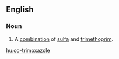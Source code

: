 ==English==
{{wikipedia}}
===Noun===
{{en-noun|-}}
#{{pharmaceutical drug}} A [[combination]] of [[sulfa]] and [[trimethoprim]].

[[hu:co-trimoxazole]]